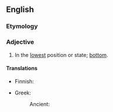 ==English==

===Etymology===
{{suffix|en|under|most}}

===Adjective===
{{en-adj|-}}

# In the [[lowest]] position or state; [[bottom]].

====Translations====
{{trans-top|lowest position}}
* Finnish: {{t+|fi|alin}}
{{trans-mid}}
* Greek:
*: Ancient: {{t|grc|πρυμνός}}
{{trans-bottom}}